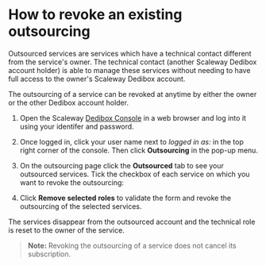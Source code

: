 # How to revoke an existing outsourcing

Outsourced services are services which have a technical contact different from the service's owner. The technical contact (another Scaleway Dedibox account holder) is able to manage these services without needing to have full access to the owner's Scaleway Dedibox account.

The outsourcing of a service can be revoked at anytime by either the owner or the other Dedibox account holder.

1. Open the Scaleway [Dedibox Console](https://console.online.net) in a web browser and log into it using your identifer and password.

2. Once logged in, click your user name next to _logged in as:_ in the top right corner of the console. Then click **Outsourcing** in the pop-up menu.

<Lightbox
  src="scaleway-dedibox-console-outsourcing-menu.png"
  width="300"
  alt=""
/>

3. On the outsourcing page click the **Outsourced** tab to see your outsourced services. Tick the checkbox of each service on which you want to revoke the outsourcing:

<Lightbox
  src="scaleway-dedibox-console-outsourcing-revoke.png"
  width="600"
  alt=""
/>

4. Click **Remove selected roles** to validate the form and revoke the outsourcing of the selected services.

The services disappear from the outsourced account and the technical role is reset to the owner of the service.

> **Note:** Revoking the outsourcing of a service does not cancel its subscription.
